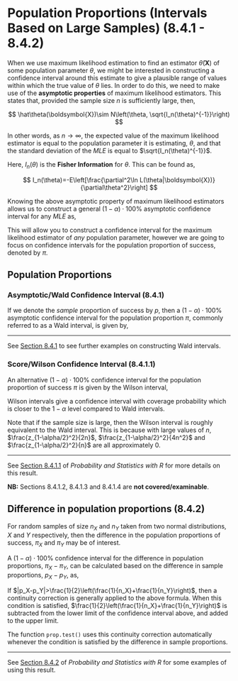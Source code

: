 # Population Proportions (Intervals Based on Large Samples) (8.4.1 - 8.4.2)

<!-- # Confidence Intervals Based on Large Samples (8.4) -->

<!--8.4-->

When we use maximum likelihood estimation to find an estimator $\hat\theta(\boldsymbol{X})$ of some population parameter $\theta$, we might be interested in constructing a confidence interval around this estimate to give a plausible range of values within which the true value of $\theta$ lies. In order to do this, we need to make use of the **asymptotic properties** of maximum likelihood estimators. This states that, provided the sample size $n$ is sufficiently large, then,

$$
\hat\theta(\boldsymbol{X})\sim N\left(\theta, \sqrt{I_n(\theta)^{-1}}\right)
$$

In other words, as $n\rightarrow\infty$, the expected value of the maximum likelihood estimator is equal to the population parameter it is estimating, $\theta$, and that the standard deviation of the *MLE* is equal to $\sqrt{I_n(\theta)^{-1}}$.

Here, $I_n(\theta)$ is the **Fisher Information** for $\theta$. This can be found as,

$$
I_n(\theta)=-E\left[\frac{\partial^2\ln L(\theta|\boldsymbol{X})}{\partial\theta^2}\right]
$$

<!--reminder of Fisher information in lectures? Section 7.3.2.1-->

Knowing the above asymptotic property of maximum likelihood estimators allows us to construct a general $(1-\alpha)\cdot100\%$ asymptotic confidence interval for any *MLE* as,

::: {.webex-box .webex-code}
```{=tex}
\begin{equation} \tag{8.37}
CI_{1-\alpha}(\theta)=\left[\hat\theta(\boldsymbol{x})-z_{1-\frac{\alpha}{2}}\cdot\sqrt{I_n\big(\hat\theta(\boldsymbol{x})\big)^{-1}},\hat\theta(\boldsymbol{x})+z_{1-\frac{\alpha}{2}}\cdot\sqrt{I_n\big(\hat\theta(\boldsymbol{x})\big)^{-1}}\right]
\end{equation}
```
:::

This will allow you to construct a confidence interval for the maximum likelihood estimator of *any* population parameter, however we are going to focus on confidence intervals for the population proportion of success, denoted by $\pi$.

## Population Proportions

### Asymptotic/Wald Confidence Interval (8.4.1)

If we denote the *sample* proportion of success by $p$, then a $(1-\alpha)\cdot100\%$ asymptotic confidence interval for the population proportion $\pi$, commonly referred to as a Wald interval, is given by,

::: {.webex-box .webex-code}
```{=tex}
\begin{equation} \tag{8.43}
CI_{1-\alpha}(\pi)=\left[p-z_{1-\frac{\alpha}{2}}\cdot\sqrt{\frac{p(1-p)}{n}},p+z_{1-\frac{\alpha}{2}}\cdot\sqrt{\frac{p(1-p)}{n}}\right]
\end{equation}
```
:::

------------------------------------------------------------------------

See [Section 8.4.1](https://read.kortext.com/reader/pdf/92741/491){target="_blank"} to see further examples on constructing Wald intervals.

### Score/Wilson Confidence Interval (8.4.1.1)

An alternative $(1-\alpha)\cdot100\%$ confidence interval for the population proportion of success $\pi$ is given by the Wilson interval,

::: {.webex-box .webex-code}
```{=tex}
\begin{equation} \tag{8.47}
\begin{split}
CI_{1-\alpha}(\pi)=\Bigg[&\frac{p+\frac{z^2_{1-\alpha/2}}{2n}-z_{1-\frac{\alpha}{2}}\cdot\sqrt{\frac{p(1-p)}{n}+\frac{z^2_{1-\alpha/2}}{4n^2}}}{\left(1+\frac{z^2_{1-\alpha/2}}{n}\right)},\\
&\,\,\,\,\,\,\,\,\frac{p+\frac{z^2_{1-\alpha/2}}{2n}+z_{1-\frac{\alpha}{2}}\cdot\sqrt{\frac{p(1-p)}{n}+\frac{z^2_{1-\alpha/2}}{4n^2}}}{\left(1+\frac{z^2_{1-\alpha/2}}{n}\right)}\Bigg]
\end{split}
\end{equation}
```
:::

Wilson intervals give a confidence interval with coverage probability which is closer to the $1-\alpha$ level compared to Wald intervals.

Note that if the sample size is large, then the Wilson interval is roughly equivalent to the Wald interval. This is because with large values of $n$, $\frac{z_{1-\alpha/2}^2}{2n}$, $\frac{z_{1-\alpha/2}^2}{4n^2}$ and $\frac{z_{1-\alpha/2}^2}{n}$ are all approximately 0.

------------------------------------------------------------------------

See [Section 8.4.1.1](https://read.kortext.com/reader/pdf/92741/496){target="_blank"} of *Probability and Statistics with R* for more details on this result.

**NB:** Sections 8.4.1.2, 8.4.1.3 and 8.4.1.4 are **not covered/examinable**.

## Difference in population proportions (8.4.2)

For random samples of size $n_X$ and $n_Y$ taken from two normal distributions, $X$ and $Y$ respectively, then the difference in the population proportions of success, $\pi_X$ and $\pi_Y$ may be of interest.

A $(1-\alpha)\cdot100\%$ confidence interval for the difference in population proportions, $\pi_X-\pi_Y$, can be calculated based on the difference in sample proportions, $p_X-p_Y$, as,

::: {.webex-box .webex-code}
```{=tex}
\begin{equation} \tag{8.52}
\begin{split}
CI_{1-\frac{\alpha}{2}}(\pi_X-\pi_Y)=\Bigg[&(p_X-p_Y)-z_{1-\frac{\alpha}{2}}\cdot\sqrt{\frac{p_X(1-p_X)}{n_X}+\frac{p_Y(1-p_Y)}{n_Y}},\\
&\,\,\,\,\,\,\,\,(p_X-p_Y)+z_{1-\frac{\alpha}{2}}\cdot\sqrt{\frac{p_X(1-p_X)}{n_X}+\frac{p_Y(1-p_Y)}{n_Y}}\Bigg] 
\end{split}
\end{equation}
```
:::

If $|p_X-p_Y|>\frac{1}{2}\left(\frac{1}{n_X}+\frac{1}{n_Y}\right)$, then a continuity correction is generally applied to the above formula. When this condition is satisfied, $\frac{1}{2}\left(\frac{1}{n_X}+\frac{1}{n_Y}\right)$ is subtracted from the lower limit of the confidence interval above, and added to the upper limit.

The function `prop.test()` uses this continuity correction automatically whenever the condition is satisfied by the difference in sample proportions.

------------------------------------------------------------------------

See [Section 8.4.2](https://read.kortext.com/reader/pdf/92741/506){target="_blank"} of *Probability and Statistics with R* for some examples of using this result.
